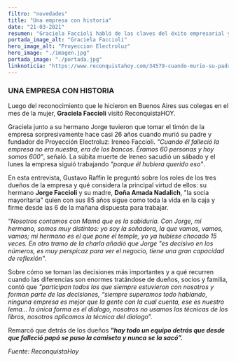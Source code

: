 ```yaml
---
filtro: "novedades"
title: "Una empresa con historia"
date: "21-03-2021"
resumen: "Graciela Faccioli habló de las claves del éxito empresarial y otras cosas"
portada_image_alt: "Graciela Faccioli"
hero_image_alt: "Proyeccion Electroluz"
hero_image: "./imagen.jpg"
portada_image: "./portada.jpg"
linknoticia: "https://www.reconquistahoy.com/34579-cuando-murio-su-padre-quedo-con-una-empresa-endeudada-de-60-trabajadores-ahora-son-600-graciela-faccioli-hablo-de-las-claves-del-exito-empresarial-y-otras-cosas"
---
```


### UNA EMPRESA CON HISTORIA

Luego del reconocimiento que le hicieron en Buenos Aires sus colegas en el mes de la mujer, **Graciela Faccioli** visitó ReconquistaHOY.

Graciela junto a su hermano Jorge tuvieron que tomar el timón de la empresa sorpresivamente hace casi 26 años cuando murió su padre y fundador de Proyección Electroluz: Ireneo Faccioli. _"Cuando él falleció la empresa no era nuestra, era de los bancos. Éramos 60 personas y hoy somos 600"_, señaló. La súbita muerte de Ireneo sacudió un sábado y el lunes la empresa siguió trabajando _"porque él hubiera querido eso"_.

En esta entrevista, Gustavo Raffin le preguntó sobre los roles de los tres dueños de la empresa y qué considera la principal virtud de ellos: su hermano **Jorge Faccioli** y su madre, **Doña Amada Nadalich**, "la socia mayoritaria" quien con sus 85 años sigue como toda la vida en la caja y firme desde las 6 de la mañana dispuesta para trabajar.

“_Nosotros contamos con Mamá que es la sabiduría. Con Jorge, mi hermano, somos muy distintos: yo soy la soñadora, la que vamos, vamos, vamos; mi hermano es el que pone el temple, yo ya hubiese chocado 15 veces. En otro tramo de la charla añadió que Jorge "es decisivo en los números, es muy perspicaz para ver el negocio, tiene una gran capacidad de reflexión"_.

Sobre cómo se toman las decisiones más importantes y a qué recurren cuando las diferencias son enormes tratándose de dueños, socios y familia, contó que _"participan todos los que siempre estuvieron con nosotros y forman parte de las decisiones, “siempre superamos todo hablando, ninguna empresa es mejor que la gente con la cual cuenta, ese es nuestro lema… la única forma es el dialogo, nosotros no usamos las técnicas de los libros, nosotros aplicamos la técnica del dialogo_”.

Remarcó que detrás de los dueños **_"hay todo un equipo detrás que desde que falleció papá se puso la camiseta y nunca se la sacó”._**

_Fuente: ReconquistaHoy_
